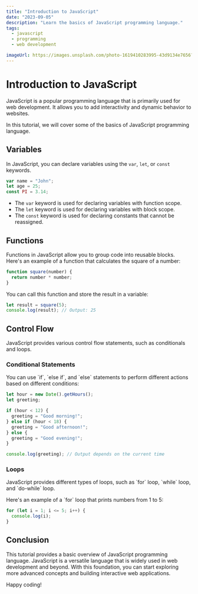 ```yaml
---
title: "Introduction to JavaScript"
date: "2023-09-05"
description: "Learn the basics of JavaScript programming language."
tags:
  - javascript
  - programming
  - web development

imageUrl: https://images.unsplash.com/photo-1619410283995-43d9134e7656?ixlib=rb-4.0.3&ixid=M3wxMjA3fDB8MHxwaG90by1wYWdlfHx8fGVufDB8fHx8fA%3D%3D&auto=format&fit=crop&w=2070&q=80
---
```


# Introduction to JavaScript

JavaScript is a popular programming language that is primarily used for web development. It allows you to add interactivity and dynamic behavior to websites.

In this tutorial, we will cover some of the basics of JavaScript programming language.

## Variables

In JavaScript, you can declare variables using the `var`, `let`, or `const` keywords.

```javascript
var name = "John";
let age = 25;
const PI = 3.14;
```

- The `var` keyword is used for declaring variables with function scope.
- The `let` keyword is used for declaring variables with block scope.
- The `const` keyword is used for declaring constants that cannot be reassigned.

## Functions

Functions in JavaScript allow you to group code into reusable blocks. Here's an example of a function that calculates the square of a number:

```javascript
function square(number) {
  return number * number;
}
```

You can call this function and store the result in a variable:

```javascript
let result = square(5);
console.log(result); // Output: 25
```

## Control Flow

JavaScript provides various control flow statements, such as conditionals and loops.

### Conditional Statements

You can use \`if\`, \`else if\`, and \`else\` statements to perform different actions based on different conditions:

```javascript
let hour = new Date().getHours();
let greeting;

if (hour < 12) {
  greeting = "Good morning!";
} else if (hour < 18) {
  greeting = "Good afternoon!";
} else {
  greeting = "Good evening!";
}

console.log(greeting); // Output depends on the current time
```

### Loops

JavaScript provides different types of loops, such as \`for\` loop, \`while\` loop, and \`do-while\` loop.

Here's an example of a \`for\` loop that prints numbers from 1 to 5:

```javascript
for (let i = 1; i <= 5; i++) {
  console.log(i);
}
```

## Conclusion

This tutorial provides a basic overview of JavaScript programming language. JavaScript is a versatile language that is widely used in web development and beyond. With this foundation, you can start exploring more advanced concepts and building interactive web applications.

Happy coding!
